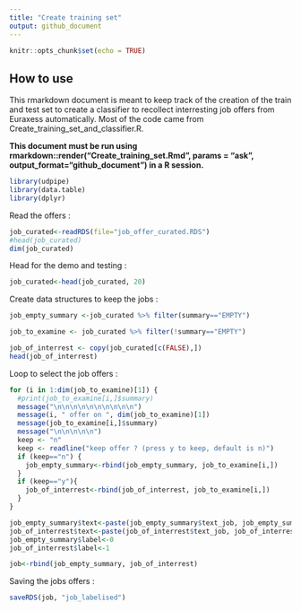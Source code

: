 ```yaml
---
title: "Create training set"
output: github_document
---
```


```r
knitr::opts_chunk$set(echo = TRUE)
```

## How to use

This rmarkdown document is meant to keep track of the creation of the train and test set to create a classifier to recollect interresting job offers from Euraxess automatically. Most of the code came from Create_training_set_and_classifier.R. 

**This document must be run using rmarkdown::render("Create_training_set.Rmd", params = "ask", output_format="github_document") in a R session.**

```r
library(udpipe)
library(data.table)
library(dplyr)
```

Read the offers :

```r
job_curated<-readRDS(file="job_offer_curated.RDS")
#head(job_curated)
dim(job_curated)
```


Head for the demo and testing :

```r
job_curated<-head(job_curated, 20)
```

Create data structures to keep the jobs : 

```r
job_empty_summary <-job_curated %>% filter(summary=="EMPTY")

job_to_examine <- job_curated %>% filter(!summary=="EMPTY")

job_of_interrest <- copy(job_curated[c(FALSE),])
head(job_of_interrest)
```

Loop to select the job offers :

```r
for (i in 1:dim(job_to_examine)[1]) {
  #print(job_to_examine[i,]$summary)
  message("\n\n\n\n\n\n\n\n\n\n")
  message(i, " offer on ", dim(job_to_examine)[1])
  message(job_to_examine[i,]$summary)
  message("\n\n\n\n\n")
  keep <- "n"
  keep <- readline("keep offer ? (press y to keep, default is n)")
  if (keep=="n") {
    job_empty_summary<-rbind(job_empty_summary, job_to_examine[i,])
  }
  if (keep=="y"){
    job_of_interrest<-rbind(job_of_interrest, job_to_examine[i,])
  }
}
```

```r
job_empty_summary$text<-paste(job_empty_summary$text_job, job_empty_summary$tickle_boxes)
job_of_interrest$text<-paste(job_of_interrest$text_job, job_of_interrest$tickle_boxes)
job_empty_summary$label<-0
job_of_interrest$label<-1

job<-rbind(job_empty_summary, job_of_interrest)
```


Saving the jobs offers :

```r
saveRDS(job, "job_labelised")
```



